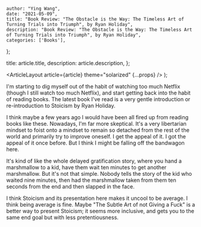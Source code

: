 
    author: "Ying Wang",
    date: "2021-05-09",
    title: "Book Review: "The Obstacle is the Way: The Timeless Art of Turning Trials into Triumph", by Ryan Holiday",
    description: "Book Review: "The Obstacle is the Way: The Timeless Art of Turning Trials into Triumph", by Ryan Holiday",
    categories: ['Books'],
};

  title: article.title,
  description: article.description,
};

  <ArticleLayout article={article} theme="solarized" {...props} />
);

I'm starting to dig myself out of the habit of watching too much Netflix (though
I still watch too much Netflix), and start getting back into the habit of
reading books. The latest book I've read is a very gentle introduction or
re-introduction to Stoicism by Ryan Holiday.

I think maybe a few years ago I would have been all fired up from reading books
like these. Nowadays, I'm far more skeptical. It's a very libertarian mindset to
foist onto a mindset to remain so detached from the rest of the world and
primarily try to improve oneself. I get the appeal of it. I got the appeal of it
once before. But I think I might be falling off the bandwagon here.

It's kind of like the whole delayed gratification story, where you hand a
marshmallow to a kid, have them wait ten minutes to get another marshmallow. But
it's not that simple. Nobody tells the story of the kid who waited nine minutes,
then had the marshmallow taken from them ten seconds from the end and then
slapped in the face.

I think Stoicism and its presentation here makes it uncool to be average. I
think being average is fine. Maybe "The Subtle Art of not Giving a Fuck" is a
better way to present Stoicism; it seems more inclusive, and gets you to the
same end goal but with less pretentiousness.
